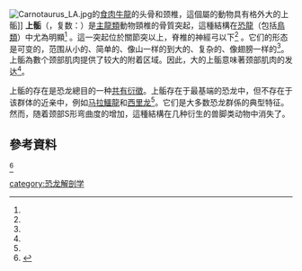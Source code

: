 [[File:Carnotaurus_LA.jpg|thumb]]的[[食肉牛龙属|食肉牛龍]]的头骨和颈椎，這個屬的動物具有格外大的上骺]]
'''上骺'''（{{lang-en|epipophysis}}，复数：{{lang|en|epipophyses}}）是[[主龍類|主龍類]]動物頸椎的骨質突起，這種結構在[[恐龙|恐龍]]（包括[[鸟|鳥類]]）中尤為明顯<ref name="brusatte2012" /> 。這一突起位於關節突以上，脊椎的神經弓以下<ref name="brusatte2012"/> 。它们的形态是可变的，范围从小的、简单的、像山一样的到大的、复杂的、像翅膀一样的<ref name="brusatte2012"/>。上骺為數个颈部肌肉提供了较大的附着区域。因此，大的上骺意味著颈部肌肉的发达<ref name="brusatte2012"/>。

上骺的存在是恐龙總目的一种[[共有衍徵|共有衍徵]]。上骺存在于最基端的恐龙中，但不存在于该群体的近亲中，例如[[馬拉鱷龍|马拉鱷龍]]和[[西里龍科|西里龙]]<ref name="brusatte2012"/>。它们是大多数恐龙群係的典型特征。然而，随着颈部S形弯曲度的增加，這種結構在几种衍生的兽脚类动物中消失了。

== 參考資料 ==
<references>
<ref name="brusatte2012">{{cite book |first=Stephen L. |last=Brusatte |title=Dinosaur Paleobiology |publisher=Wiley, J |location=New York |isbn=978-0-470-65658-7 |edition=1st |year=2012 |page=14}}</ref>

</references>

[[category:恐龙解剖学|category:恐龙解剖学]]